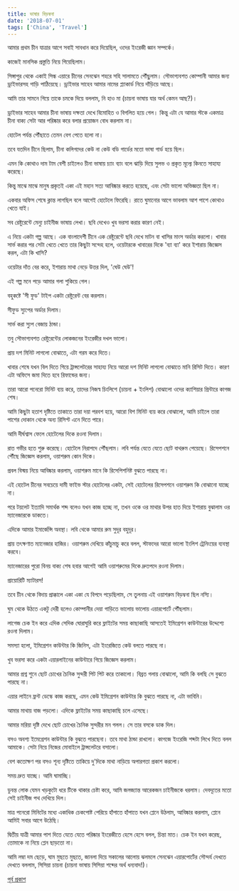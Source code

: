 ```yaml
---
title: ভাষার বিড়ম্বনা
date: '2018-07-01'
tags: ['China', 'Travel']
---
```


আমার প্রথম চীন যাত্রার আগে সবাই সাবধান করে দিয়েছিল, ওদের ইংরেজী জ্ঞান সম্পর্কে।

 

কাজেই মানসিক প্রস্তুতি নিয়ে গিয়েছিলাম।

 

সিঙ্গাপুর থেকে একাই সিল্ক এয়ারে চীনের সেনঝেন শহরে সহি সালামতে পৌঁছুলাম। সৌভাগ্যবশত কোম্পানী আমার জন্য ড্রাইভারসহ গাড়ি পাঠিয়েছে। ড্রাইভার সাহেব আমার নামের প্ল্যাকার্ড নিয়ে দাঁড়িয়ে আছে।

 

আমি তার সামনে গিয়ে তাকে চমকে দিয়ে বললাম, নি হাও মা (চায়না ভাষায় যার অর্থ কেমন আছ?)।

 

ড্রাইভার সাহেব আমার চীনা ভাষায় দক্ষতা দেখে বিমোহিত ও বিগলিত হয়ে গেল। কিন্তু এটা যে আমার স্টকে একমাত্র চীনা বাক্য সেটা আর পরিষ্কার করে বলার প্রয়োজন বোধ করলাম না।

 

হোটেল পর্যন্ত পৌঁছাতে তেমন বেগ পেতে হলো না।

 

তবে যতদিন চীনে ছিলাম, চীনা কলিগদের কেউ না কেউ বডি গার্ডের মতো ভাষা গার্ড হয়ে ছিল।

 

এমন কি কোথাও দাম টাম বেশী চাইলেও চীনা ভাষায় চ্যাং ব্যাং বলে ঝাড়ি দিয়ে সুলভ ও প্রকৃত মূল্যে কিনতে সাহায্য করেছে।

 

কিন্তু মাঝে মাঝে মানুষ প্রকৃতই একা এই মহান সত্য আবিষ্কার করতে হয়েছে, এবং সেটা ভালো অভিজ্ঞতা ছিল না।

 

একবার অফিস শেষে ক্লান্ত লাগছিল বলে আগেই হোটেলে ফিরেছি। রাতে ঘুমানোর আগে ভাবলাম আশ পাশে কোথাও খেতে যাই।

 

সব রেষ্টুরেন্টে মেন্যু চাইনীজ ভাষায় লেখা। ছবি দেখেও খুব ভরসা করার কারণ নেই।

 

এ নিয়ে একটা গল্প আছে। এক বাংলাদেশী চীনে এক রেষ্টুরেন্টে ছবি দেখে মাটন বা খাসির মাংস অর্ডার করলো। খাবার সার্ভ করার পর সেটা খেতে খেতে তার কিছুটা সন্দেহ হলে, ওয়েটারকে খাবারের দিকে 'ব্যা ব্যা' করে ইশারায় জিজ্ঞেস করল, এটা কি খাসি?

 

ওয়েটার দাঁত বের করে, ইশারায় মাথা নেড়ে উত্তর দিল, 'ঘেউ ঘেউ'!

 

এই গল্প মনে পড়ে আমার গলা শুকিয়ে গেল।

 

বহুকষ্টে 'সী ফুড' টাইপ একটা রেষ্টুরেন্ট বের করলাম।

 

সীফুড স্যুপের অর্ডার দিলাম।

 

সার্ভ করা স্যুপ বেজায় ঠান্ডা।

 

তবু সৌভাগ্যবশত রেষ্টুরেন্টের লোকজনের ইংরেজীর দখল ভালো।

 

প্রায় দশ মিনিট লাগলো বোঝাতে, এটা গরম করে দিতে।

 

খাবার শেষে যখন বিল দিতে গিয়ে ট্রান্সলেটরের সাহায্য নিয়ে আরো দশ মিনিট লাগলো বোঝাতে মানি রিসিট দিতে। কারণ এটা অফিসে জমা দিতে হবে রিফান্ডের জন্য।

 

তারা আরো পনেরো মিনিট ব্যয় করে, তাদের নিজস্ব চিংলিশে (চায়না + ইংলিশ) বোঝালো ওদের ক্যাশিয়ার প্রিন্টারে কাগজ শেষ।

 

আমি কিছুটা হতাশ দৃষ্টিতে তাকাতে তারা দয়া পরবশ হয়ে, আরো বিশ মিনিট ব্যয় করে বোঝালো, আমি চাইলে তারা পাশের দোকান থেকে অন্য রিসিপ্ট এনে দিতে পারে।

 

আমি দীর্ঘশ্বাস ফেলে হোটেলের দিকে রওনা দিলাম।

 

রাত গভীর হতে শুরু করেছে। হোটেলে নিরাপদে পৌঁছলাম। লবি পর্যন্ত যেতে যেতে ছোট বাথরুম পেয়েছে। রিসেপশনে পৌঁছে জিজ্ঞেস করলাম, ওয়াশরুম কোন দিকে।

 

প্রবল বিস্ময় নিয়ে আবিষ্কার করলাম, ওয়াশরুম মানে কি রিসেপিশনিষ্ট বুঝতে পারছে না।

 

এই হোটেল চীনের সবচেয়ে দামী ফাইভ স্টার হোটেলের একটা, সেই হোটেলের রিসেপশনে ওয়াশরুম কি বোঝানো যাচ্ছে না।

 

পরে টয়লেট ইত্যাদি সমার্থক শব্দ বলেও যখন কাজ হচ্ছে না, তখন ওকে ওর মাথার উপর হাত দিয়ে ইশারায় বুঝালাম ওর ম্যানেজারকে ডাকতে।

 

এদিকে আমার ইমার্জেন্সি অবস্থা। লবি থেকে আমার রুম সুদূর বহুদূর।

 

প্রায় তৎক্ষণাত ম্যানেজার হাজির। ওয়াশরুম দেখিয়ে কাঁচুমাচু করে বলল, স্টাফদের আরো ভালো ইংলিশ ট্রেনিংয়ের ব্যবস্থা করবে।

 

ম্যানেজারের পুরো বিনয় বাক্য শেষ হবার আগেই আমি ওয়াশরুমের দিকে দ্রুতপদে রওনা দিলাম।

 

প্রায়োরিটি ম্যাটারস!

 

তবে চীন থেকে বিদায় প্রাক্কালে একা একা যে বিপদে পড়েছিলাম, সে তুলনায় এই ওয়াশরুম বিড়ম্বনা ছিল নস্যি।

 

ঘুম থেকে উঠতে একটু দেরী হলেও কোম্পানীর দেয়া গাড়িতে ভালোয় ভালোয় এয়ারপোর্টে পৌঁছলাম।

 

লাগেজ চেক ইন করে এদিক সেদিক ঘোরাঘুরি করে ফ্লাইটের সময় কাছাকাছি আসতেই ইমিগ্রেশন কাউন্টারের উদ্দেশ্যে রওনা দিলাম।

 

সমস্যা হলো, ইমিগ্রেশন কাউন্টার কি জিনিস, এটা ইংরেজিতে কেউ বলতে পারছে না।

 

খুব ভরসা করে একটা এয়ারলাইনের কাউন্টারে গিয়ে জিজ্ঞেস করলাম।

 

আমার প্রশ্ন শুনে ছোট চোখের চৈনিক সুন্দরী পিট পিট করে তাকালো। বিব্রত গলায় বোঝালো, আমি কি বলছি সে বুঝতে পারছে না।

 

এয়ার লাইনে ফ্রন্ট ডেস্কে কাজ করছে, এমন কেউ ইমিগ্রেশন কাউন্টার কি বুঝতে পারছে না, এটা ভাবিনি।

 

আমার মাথায় বাজ পড়লো। এদিকে ফ্লাইটের সময় কাছাকাছি চলে এসেছে।

 

আমার মরিয়া দৃষ্টি দেখে ছোট চোখের চৈনিক সুন্দরীর মন গলল। সে তার বসকে ডাক দিল।

 

বসও অবশ্য ইমেগ্রেশন কাউন্টার কি বুঝতে পারছেনা। তবে মাথা ঠান্ডা রাখলো। কাগজে ইংরেজি শব্দটা লিখে দিতে বলল আমাকে। সেটা নিয়ে নিজের মোবাইলে ট্রান্সলেটরে বসালো।

 

বেশ কতোক্ষণ পর বসও শূন্য দৃষ্টিতে তাকিয়ে দু'দিকে মাথা নাড়িয়ে অপারগতা প্রকাশ করলো।

 

সময় দ্রুত যাচ্ছে। আমি ঘামাচ্ছি।

 

ডুবন্ত লোক যেমন খড়কুটো ধরে টিকে থাকার চেষ্টা করে, আমি জলজ্যান্ত আরেকজন চাইনীজকে ধরলাম। দেবদূতের মতো সেই চাইনীজ পথ দেখিয়ে দিল।

 

মাত্র পনেরো মিনিটের মধ্যে একাধিক চেকপোষ্ট পেরিয়ে হাঁপাতে হাঁপাতে যখন প্লেনে উঠলাম, আবিষ্কার করলাম, প্লেনে আমিই সবার আগে উঠেছি।

 

দ্বিতীয় যাত্রী আমার পাশ দিতে যেতে যেতে পরিষ্কার ইংরেজীতে হেসে হেসে বলল, চিন্তা মাত। চেক ইন যখন করেছ, তোমাকে না নিয়ে প্লেন ছাড়তো না।

 

আমি লম্বা দম ছেড়ে, ঘাম মুছতে মুছতে, জানলা দিয়ে সকালের আলোয় ঝলমলে সেনঝেন এয়ারপোর্টের সৌন্দর্য দেখতে দেখতে বললাম, সিসিয়া চায়না (চায়না ভাষায় সিসিয়া শব্দের অর্থ ধন্যবাদ!)।

 

[পূর্ব প্রকাশ](https://www.facebook.com/ashraful.alam/posts/10155318829170583)